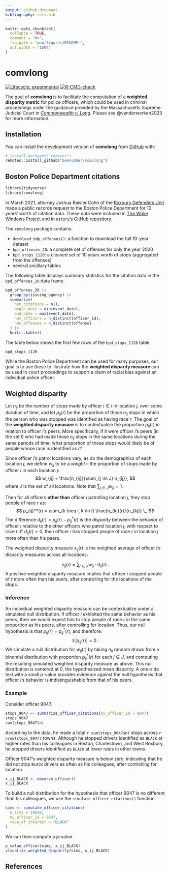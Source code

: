 ```yaml
---
output: github_document
bibliography: refs.bib
---
```


<!-- README.md is generated from README.Rmd. Please edit that file -->

```r
knitr::opts_chunk$set(
  collapse = TRUE,
  comment = "#>",
  fig.path = "man/figures/README-",
  out.width = "100%"
)
```

# comvlong

<!-- badges: start -->
[![Lifecycle: experimental](https://img.shields.io/badge/lifecycle-experimental-orange.svg)](https://lifecycle.r-lib.org/articles/stages.html#experimental)
[![R-CMD-check](https://github.com/beanumber/comvlong/actions/workflows/R-CMD-check.yaml/badge.svg)](https://github.com/beanumber/comvlong/actions/workflows/R-CMD-check.yaml)
<!-- badges: end -->

The goal of **comvlong** is to facilitate the computation of a **weighted disparity metric** for police officers, which could be used in criminal proceedings under the guidance provided by the Massachusetts Supreme Judicial Court in [*Commonwealth v. Long*](https://law.justia.com/cases/massachusetts/supreme-court/2020/sjc-12868.html). 
Please see @vanderwerken2023 for more information. 



## Installation

You can install the development version of **comvlong** from [GitHub](https://github.com/) with:

``` r
# install.packages("remotes")
remotes::install_github("beanumber/comvlong")
```

## Boston Police Department citations

```r
library(tidyverse)
library(comvlong)
```

In March 2021, attorney Joshua Raisler Cohn of the [Roxbury Defenders Unit](https://www.publiccounsel.net/dir/roxbury-dist-pd/) made a public records request to the Boston Police Department for 10 years' worth of citation data. 
These data were included in [The Woke Windows Project](https://www.wokewindows.org/) and in [`nstory`'s GitHub repository](https://github.com/nstory/boston_pd_citations). 

The `comvlong` package contains:

* `download_bdp_offenses()`: a function to download the full 10-year dataset
* `bpd_offenses_20`: a complete set of offenses for only the year 2020
* `bpd_stops_1120`: a cleaned set of 10 years worth of *stops* (aggregated from the offenses)
* several ancillary tables

The following table displays summary statistics for the citation data in the `bpd_offenses_20` data frame. 

```r
bpd_offenses_20 |>
  group_by(issuing_agency) |>
  summarize(
    num_citations = n(),
    begin_date = min(event_date),
    end_date = max(event_date),
    num_officers = n_distinct(officer_id),
    num_offenses = n_distinct(offense)
  ) |>
  knitr::kable()
```

The table below shows the first few rows of the `bpd_stops_1120` table.

```r
bpd_stops_1120
```

While the Boston Police Department can be used for many purposes, our goal is to use these to illustrate how the **weighted disparity measure** can be used in court proceedings to support a claim of racial bias against an individual police officer. 

## Weighted disparity

Let $n_{ij}$ be the number of stops made by officer $i \in I$ in location $j$, over some duration of time, and let $p_{ij}(r)$ be the proportion of those $n_{ij}$ stops in which the person who was stopped was identified as having race $r$. 
The goal of the **weighted disparity measure** is to contextualize the proportion $p_{ij}(r)$ in relation to officer $i$'s peers. 
More specifically, if it were officer $i$'s peers (in the set $I$) who had made those $n_{ij}$ stops in the same locations during the same periods of time, what proportion of those stops would likely be of people whose race is identified as $r$? 

Since officer $i$'s patrol locations vary, as do the demographics of each location $j$, we define $w_{ij}$ to be a *weight* -- the proportion of stops made by officer $i$ in each location $j$:
$$
  w_{ij} = \frac{n_{ij}}{\sum_{j \in J} n_{ij}}, 
$$
where $J$ is the set of all locations. 
Note that $\sum_{j \in J} w_{ij} = 1$. 

Then for all officers **other than** officer $i$ patrolling location $j$, they stop people of race $r$ as:
$$
  p_{ij}^*(r) = \sum_{k \neq i, k \in I} \frac{n_{kj}(r)}{n_{kj}} \,,
$$
The difference $d_{ij}(r) = p_{ij}(r) - p_{ij}^*(r)$ is the *disparity* between the behavior of officer $i$ relative to the other officers who patrol location $j$, with respect to race $r$. 
If $d_{ij}(r) > 0$, then officer $i$ has stopped people of race $r$ in location $j$ more often than his peers.

The weighted disparity measure $x_{ij}(r)$ is the weighted average of officer $i$'s disparity measures across all locations:

$$
  x_{ij}(r) = \sum_{j \in J} w_{ij} \cdot d_{ij}(r) \,.
$$
A positive weighted disparity measure implies that officer $i$ stopped people of $r$ more often than his peers, after controlling for the locations of the stops. 

### Inference

An individual weighted disparity measure can be contextualize under a simulated null distribution. 
If officer $i$ exhibited the same behavior as his peers, then we would expect him to stop people of race $r$ in the same proportion as his peers, after controlling for location. 
Thus, our null hypothesis is that $p_{ij}(r) = p_{ij}^*(r)$, and therefore:
$$
  \mathbb{E}[x_{ij}(r)] = 0 \,.
$$
We simulate a null distribution for $w_{ij}(r)$ by taking $n_{ij}$ random draws from a binomial distribution with proportion $p_{ij}^*(r)$ for each $j \in J$, and computing the resulting simulated weighted disparity measure as above.
This null distribution is centered at 0, the hypothesized mean disparity. 
A one-side test with a small p-value provides evidence against the null hypothesis that officer $i$'s behavior is indistinguishable from that of his peers. 

### Example

Consider officer 9047. 

```r
stops_9047 <- summarize_officer_citations(my_officer_id = 9047)
stops_9047
sum(stops_9047$n)
```

According to the data, he made a total `r sum(stops_9047$n)` stops across `r nrow(stops_9047)` towns. 
Although he stopped drivers identified as `BLACK` at higher rates than his colleagues in Boston, Charlestown, and West Roxbury, he stopped drivers identified as `BLACK` at lower rates in other towns. 

Officer 9047's weighted disparity measure is below zero, indicating that he did not stop `BLACK` drivers as often as his colleagues, after controlling for location. 

```r
x_ij_BLACK <- observe_officer()
x_ij_BLACK
```

To build a null distribution for the hypothesis that officer 9047 is no different than his colleagues, we use the `simulate_officer_citations()` function. 


```r
sims <- simulate_officer_citations(
  n_sims = 10000, 
  my_officer_id = 9047, 
  race_of_interest = "BLACK"
)
```

We can then compute a p-value. 

```r
p_value_officer(sims, x_ij_BLACK)
visualize_weighted_disparity(sims, x_ij_BLACK)
```

## References
